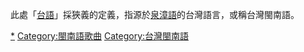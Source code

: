 此處「[[台語|台語]]」採狹義的定義，指源於[[泉漳語|泉漳語]]的台灣語言，或稱台灣閩南語。

[[Category:台灣歌曲|*]]
[[Category:閩南語歌曲|Category:閩南語歌曲]]
[[Category:台灣閩南語|Category:台灣閩南語]]